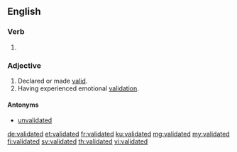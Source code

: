==English==

===Verb===
{{head|en|verb form}}

# {{en-past of|validate}}

===Adjective===
{{en-adj|-}}

# Declared or made [[valid]].
# Having experienced emotional [[validation]].

====Antonyms====
* [[unvalidated]]

[[de:validated]]
[[et:validated]]
[[fr:validated]]
[[ku:validated]]
[[mg:validated]]
[[my:validated]]
[[fi:validated]]
[[sv:validated]]
[[th:validated]]
[[vi:validated]]